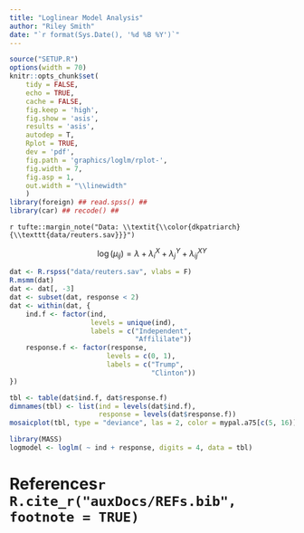 ```yaml
---
title: "Loglinear Model Analysis"
author: "Riley Smith"
date: "`r format(Sys.Date(), '%d %B %Y')`"
---
```


```r
source("SETUP.R")
options(width = 70)
knitr::opts_chunk$set(
    tidy = FALSE,
    echo = TRUE,
    cache = FALSE,
    fig.keep = 'high',
    fig.show = 'asis',
    results = 'asis',
    autodep = T,
    Rplot = TRUE,
    dev = 'pdf',
    fig.path = 'graphics/loglm/rplot-',
    fig.width = 7,
    fig.asp = 1,
    out.width = "\\linewidth"
    )
library(foreign) ## read.spss() ##
library(car) ## recode() ##
```

`r tufte::margin_note("Data: \\textit{\\color{dkpatriarch}{\\texttt{data/reuters.sav}}}")`

$$ \log(\mu_{ij}) = \lambda + \lambda_{i}^{X} + \lambda_{j}^{Y} + \lambda_{ij}^{XY} $$

\Rrule

```r
dat <- R.rspss("data/reuters.sav", vlabs = F)
R.msmm(dat)
dat <- dat[, -3]
dat <- subset(dat, response < 2)
dat <- within(dat, {
    ind.f <- factor(ind,
                    levels = unique(ind),
                    labels = c("Independent",
                               "Affililate"))
    response.f <- factor(response,
                        levels = c(0, 1),
                        labels = c("Trump",
                                   "Clinton"))
})

tbl <- table(dat$ind.f, dat$response.f)
dimnames(tbl) <- list(ind = levels(dat$ind.f),
                      response = levels(dat$response.f))
mosaicplot(tbl, type = "deviance", las = 2, color = mypal.a75[c(5, 16)])

library(MASS)
logmodel <- loglm( ~ ind + response, digits = 4, data = tbl)


```

\Rrule

\newpage
# References`r R.cite_r("auxDocs/REFs.bib", footnote = TRUE)`
